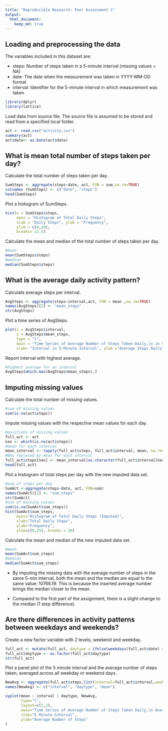 ```yaml
---
title: "Reproducible Research: Peer Assessment 1"
output: 
  html_document:
    keep_md: true
---
```



## Loading and preprocessing the data
The variables included in this dataset are:

* steps: Number of steps taken in a 5-minute interval (missing values = NA)
* date: The date when the measurement was taken in YYYY-MM-DD format
* interval: Identifier for the 5-minute interval in which measurement was taken

```r
library(dplyr)
library(lattice)
```
Load data from source file. The source file is assumed to be stored and read from a specified local folder. 

```r
act <- read.csv("activity.csv")
summary(act)
act$date<- as.Date(act$date)
```

## What is mean total number of steps taken per day?
Calculate the total number of steps taken per day.
```r
SumSteps <- aggregate(steps~date, act, FUN = sum,na.rm=TRUE)
colnames (SumSteps) <- c("date", "steps")
head(SumSteps)
```

Plot a histogram of SumSteps.
```r
hist(x = SumSteps$steps,
     main = "Histogram of Total Daily Steps", 
     xlab = "Daily Steps", ylab = "Frequency",
     ylim = c(0,20),
     breaks= 12.5)
```

Calculate the mean and median of the total number of steps taken per day.
```r
#mean
mean(SumSteps$steps) 
#median
median(SumSteps$steps) 
```

## What is the average daily activity pattern?
Calculate average steps per interval.
```r
AvgSteps <- aggregate(steps~interval,act, FUN = mean ,na.rm=TRUE)
names(AvgSteps)[2] <- "mean_steps"
str(AvgSteps)
```

Plot a time series of AvgSteps.
```r
plot(x = AvgSteps$interval,
     y = AvgSteps$mean_steps,
     type = "l",
     main = "Time Series of Average Number of Steps Taken Daily,\n in 5-Minute Interval",      
     xlab= "Interval in 5-Minute Interval", ylab ="Average Steps Daily")
```

Report Interval with highest average.
```r
#highest average for an interval
AvgSteps[which.max(AvgSteps$mean_steps),]
```

## Imputing missing values
Calculate the total number of missing values.
```r
#sum of missing values
sum(is.na(act$steps))
``` 

Impute missing values with the respective mean values for each day.
```r
#positions of missing values
full_act <- act
nas <- which(is.na(act$steps))
#mean for each interval
mean_interval <- tapply(full_act$steps, full_act$interval, mean, na.rm=TRUE, simplify=TRUE)
#NAs replaced by mean for each interval
full_act$steps[nas] <- mean_interval[as.character(full_act$interval[nas])]
head(full_act)
```

Plot a histogram of total steps per day with the new imputed data set.
```r
#sum of steps per day
SumAct <-aggregate(steps~date, act, FUN=sum)
names(SumAct)[2] <- "sum_steps"
str(SumAct)
#sum of missing values
sum(is.na(SumAct$sum_steps))
hist(SumAct$sum_steps,  
     main="Histogram of Total Daily Steps (Imputed)",
     xlab="Total Daily Steps",
     ylab="Frequency",
     ylim=c(0,25), breaks = 10)
```

Calculate the mean and median of the new imputed data set.
```r
#mean
mean(SumAct$sum_steps)  
#median
median(SumAct$sum_steps) 
```

* By imputing the missing data with the average number of steps in the same 5-min interval, both the mean and the median are equal to the same value: 10766.19. This is because the inserted average number brings the median closer to the mean. 

* Compared to the first part of the assignment, there is a slight change to the median (1 step difference).

## Are there differences in activity patterns between weekdays and weekends?
Create a new factor variable with 2 levels; weekend and weekday.
```r
full_act <- mutate(full_act, daytype = ifelse(weekdays(full_act$date) == "Saturday" | weekdays(full_act$date) == "Sunday", "weekend", "weekday"))
full_act$daytype <- as.factor(full_act$daytype)
str(full_act)
```

Plot a panel plot of the 5 minute interval and the average number of steps taken, averaged across all weekday or weekend days.
```r
NewAvg <- aggregate(full_act$steps,list(interval=full_act$interval,weekdays=full_act$daytype),mean)
names(NewAvg) <- c("interval", "daytype", "mean")

xyplot(mean ~ interval | daytype, NewAvg, 
       type="l", 
       layout=c(1,2),
       main="Time Series of Average Number of Steps Taken Daily,\n Averaged Across All Weekend or Weekdays",
       xlab="5 Minute Interval", 
       ylab="Average Number of Steps"
)
```
